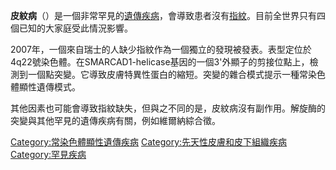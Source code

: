 {{多個問題|
{{expand|time=2016-10-11T09:30:01+00:00}}
{{unreferenced|time=2016-10-11T09:30:01+00:00}}
{{Expand English|Adermatoglyphia|date=2016年10月}}
}}
'''皮紋病'''（{{lang-en|Adermatoglyphia}}）是一個非常罕見的[[遺傳性疾病|遺傳疾病]]，會導致患者沒有[[指紋|指紋]]。目前全世界只有四個已知的大家庭受此情況影響。

2007年，一個來自瑞士的人缺少指紋作為一個獨立的發現被發表。表型定位於4q22號染色體。在SMARCAD1-helicase基因的一個3'外顯子的剪接位點上，檢測到一個點突變。它導致皮膚特異性蛋白的縮短。突變的雜合模式提示一種常染色體顯性遺傳模式。

其他因素也可能會導致指紋缺失，但與之不同的是，皮紋病沒有副作用。解旋酶的突變與其他罕見的遺傳疾病有關，例如維爾納綜合徵。
{{medicine-stub}}
[[Category:常染色體顯性遺傳疾病|Category:常染色體顯性遺傳疾病]]
[[Category:先天性皮膚和皮下組織疾病|Category:先天性皮膚和皮下組織疾病]]
[[Category:罕見疾病|Category:罕見疾病]]